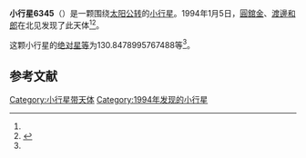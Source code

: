 {{Infobox planet
| bgcolour = #FFFFC0
| name = 6345 Hideo
| symbol = 
| image = 
| caption = 
| discovery = yes
| discovery_ref = 
| discoverer = [[圓舘金|圓舘金]]、[[渡邊和郎|渡邊和郎]]
| discovery_site = [[北见|北见]] 
| discovered = 1994年1月5日
| designations = yes
| mp_name = 
| named_after = 
| alt_names = 1994 AX1/ 1966 BR / 1978 GR2 / 1980 TC2 / 1981 WR8 / 1983 CT / 1986 TT2 / 1991 RX22
| mp_category = [[主带小行星|主带小行星]]
| orbit_ref = <ref name="a">[http://ssd.jpl.nasa.gov/sbdb.cgi?sstr=6345 6345 Hideo] {{Wayback|url=http://ssd.jpl.nasa.gov/sbdb.cgi?sstr=6345 |date=20070330190800 }}，小行星數據庫瀏覽器（JPL Small-Body Database Browser）－[[美国国家航空航天局|美国国家航空航天局]]喷气推进实验室</ref>
| epoch = 2456400.5 (2013年4月18日更新)
| aphelion = {{convert|3.427798674129053|AU|km|3|abbr=on|lk=out}}
| perihelion = {{convert|2.858879611518787|AU|km|3|abbr=on}}
| semimajor = {{convert|3.143339142823919|AU|km|3|abbr=on}}
| eccentricity = 0.090495972
| period = 2035.566467 [[日|日]]<br />5.57[[儒略年|儒略年]]
| avg_speed = 
| inclination = 7.309377540435955
| asc_node = 106.2398995068368
| mean_anomaly = 
| arg_peri = 130.8478995767488
| satellites = 
| physical_characteristics = yes
| dimensions = 
| mass = 
| density = 
| surface_grav = 
| escape_velocity = 
| sidereal_day = 
| axial_tilt = 
| pole_ecliptic_lat = 
| pole_ecliptic_lon = 
| albedo = 
| temperatures= 
| temp_name1 = 
| mean_temp_1 = 
| max_temp_1 = 
| temp_name2 = 
| max_temp_2 = 
| spectral_type = 
| abs_magnitude = 130.8478995767488
}}

'''小行星6345'''（{{lang-en|6345 Hideo}}）是一颗围绕[[太阳|太阳]][[公转|公转]]的[[小行星|小行星]]。1994年1月5日，[[圓舘金|圓舘金]]、[[渡邊和郎|渡邊和郎]]在北见发现了此天体<ref name="a" /><ref>{{cite news|title=小行星列表|url=http://cfa-www.harvard.edu/iau/lists/NumberedMPs.txt|accessdate=2013-07-08|newspaper=哈佛大学|archive-date=2008-05-17|archive-url=https://web.archive.org/web/20080517010638/http://cfa-www.harvard.edu/iau/lists/NumberedMPs.txt|dead-url=no}}</ref>。

这颗小行星的[[绝对星等|绝对星等]]为130.8478995767488等<ref name="a" />。

==参考文献==
{{reflist}}
{{Minor Planet Number|[[小行星6344|小行星6344]]|[[小行星6346|小行星6346]]}}

{{小天体}}

[[Category:小行星带天体|Category:小行星带天体]]
[[Category:1994年发现的小行星|Category:1994年发现的小行星]]

{{asteroid-stub}}